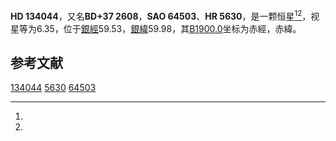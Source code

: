 {{Starbox begin
| name = HD 134044
}}
{{Starbox observe
| epoch = [[J2000.0|J2000.0]]
| constell = {{星座名待查}}<ref name=SIMBAD>{{cite web
 | url=http://simbad.u-strasbg.fr/simbad/sim-id?Ident=HR+5630
 | title =Pulsating variable Star
 | publisher=Centre de Données astronomiques de Strasbourg
 | work=SIMBAD
 | accessdate=2012-07-13}}</ref><ref name=DATA>{{cite web
 | url=http://vizier.u-strasbg.fr/viz-bin/VizieR-5?-out.add=.&-source=5050&-corr=PK=HR&-out.max=9999&HR=5630
 | title=VizieR Detailed Page
 | accessdate=2012-07-13
 | archive-date=2016-03-05
 | archive-url=https://web.archive.org/web/20160305032909/http://vizier.u-strasbg.fr/viz-bin/VizieR-5?-out.add=.&-source=5050&-corr=PK=HR&-out.max=9999&HR=5630
 | dead-url=no
 }}</ref>
| 星官 = 
| ra = {{RA|15|6|35.1}}<ref name=SIMBAD /><ref name=DATA />
| dec = {{DEC|+36|27|20}}<ref name=SIMBAD /><ref name=DATA />
| appmag_v = 6.35<ref name=SIMBAD /><ref name=DATA />
}}
{{Starbox character
| class = F8V<ref name=SIMBAD /><ref name=DATA />
| b-v = 0.52<ref name=SIMBAD /><ref name=DATA />
| u-b = 0.03<ref name=SIMBAD /><ref name=DATA />
| r-i = <ref name=SIMBAD /><ref name=DATA />
| variable = 
}}
{{Starbox astrometry
| radial_v = 0.03
| prop_mo_ra = -5
| parallax = 
| p_error = 
}}
{{Starbox catalog
| names =BD+37 2608，[[SAO星表|SAO]] 64503，[[HD星表|HD]] 134044，[[HR星表|HR]] 5630}}
{{Starbox reference |Simbad=HR+5630}}
{{Starbox end}}

'''HD 134044'''，又名'''BD+37 2608'''，'''SAO 64503'''、'''HR 5630'''，是一颗恒星<ref name=SIMBAD /><ref name=DATA />，视星等为6.35，位于[[銀道座標系|銀經]]59.53，[[銀道座標系|銀緯]]59.98，其[[B1900.0|B1900.0]]坐标为赤經{{RA|15|2|40}}，赤緯{{DEC|+36|59.98|26}}。

== 参考文献 ==
{{reflist}}

{{star-stub}}

[[Category:HD和HDE天體|134044]]
[[Category:HR天體|5630]]
[[Category:SAO天體|64503]]